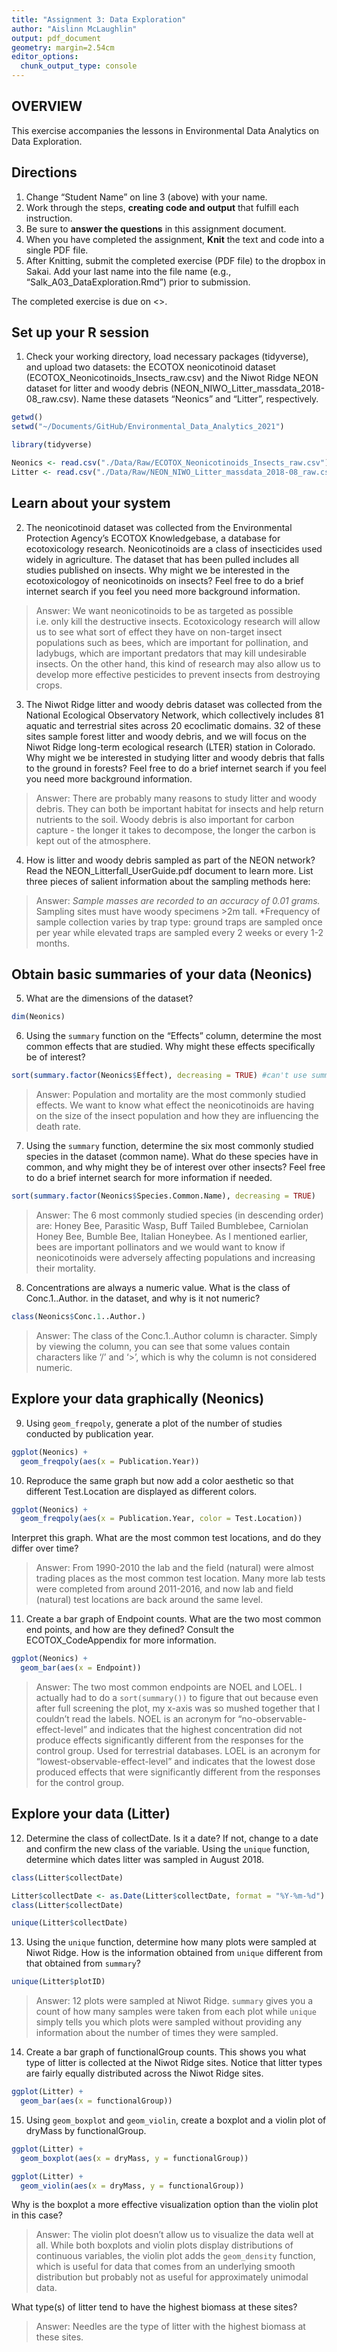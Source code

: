 ```yaml
---
title: "Assignment 3: Data Exploration"
author: "Aislinn McLaughlin"
output: pdf_document
geometry: margin=2.54cm
editor_options: 
  chunk_output_type: console
---
```


## OVERVIEW

This exercise accompanies the lessons in Environmental Data Analytics on Data Exploration. 

## Directions
1. Change "Student Name" on line 3 (above) with your name.
2. Work through the steps, **creating code and output** that fulfill each instruction.
3. Be sure to **answer the questions** in this assignment document.
4. When you have completed the assignment, **Knit** the text and code into a single PDF file.
5. After Knitting, submit the completed exercise (PDF file) to the dropbox in Sakai. Add your last name into the file name (e.g., "Salk_A03_DataExploration.Rmd") prior to submission.

The completed exercise is due on <>.


## Set up your R session

1. Check your working directory, load necessary packages (tidyverse), and upload two datasets: the ECOTOX neonicotinoid dataset (ECOTOX_Neonicotinoids_Insects_raw.csv) and the Niwot Ridge NEON dataset for litter and woody debris (NEON_NIWO_Litter_massdata_2018-08_raw.csv). Name these datasets "Neonics" and "Litter", respectively. 
```r

getwd()
setwd("~/Documents/GitHub/Environmental_Data_Analytics_2021")

library(tidyverse)

Neonics <- read.csv("./Data/Raw/ECOTOX_Neonicotinoids_Insects_raw.csv")
Litter <- read.csv("./Data/Raw/NEON_NIWO_Litter_massdata_2018-08_raw.csv")

```

## Learn about your system

2. The neonicotinoid dataset was collected from the Environmental Protection Agency's ECOTOX Knowledgebase, a database for ecotoxicology research. Neonicotinoids are a class of insecticides used widely in agriculture. The dataset that has been pulled includes all studies published on insects. Why might we be interested in the ecotoxicologoy of neonicotinoids on insects? Feel free to do a brief internet search if you feel you need more background information. 

> Answer: We want neonicotinoids to be as targeted as possible i.e. only kill the destructive insects. Ecotoxicology research will allow us to see what sort of effect they have on non-target insect populations such as bees, which are important for pollination, and ladybugs, which are important predators that may kill undesirable insects. On the other hand, this kind of research may also allow us to develop more effective pesticides to prevent insects from destroying crops.

3. The Niwot Ridge litter and woody debris dataset was collected from the National Ecological Observatory Network, which collectively includes 81 aquatic and terrestrial sites across 20 ecoclimatic domains. 32 of these sites sample forest litter and woody debris, and we will focus on the Niwot Ridge long-term ecological research (LTER) station in Colorado. Why might we be interested in studying litter and woody debris that falls to the ground in forests? Feel free to do a brief internet search if you feel you need more background information. 

> Answer: There are probably many reasons to study litter and woody debris. They can both be important habitat for insects and help return nutrients to the soil. Woody debris is also important for carbon capture - the longer it takes to decompose, the longer the carbon is kept out of the atmosphere.

4. How is litter and woody debris sampled as part of the NEON network? Read the NEON_Litterfall_UserGuide.pdf document to learn more. List three pieces of salient information about the sampling methods here: 

> Answer: 
*Sample masses are recorded to an accuracy of 0.01 grams.
*Sampling sites must have woody specimens >2m tall.
*Frequency of sample collection varies by trap type: ground traps are sampled once per year while elevated traps are sampled every 2 weeks or every 1-2 months.



## Obtain basic summaries of your data (Neonics)

5. What are the dimensions of the dataset?

```r

dim(Neonics)

```

6. Using the `summary` function on the "Effects" column, determine the most common effects that are studied. Why might these effects specifically be of interest?
```r

sort(summary.factor(Neonics$Effect), decreasing = TRUE) #can't use summary() on chr

```

> Answer: Population and mortality are the most commonly studied effects. We want to know what effect the neonicotinoids are having on the size of the insect population and how they are influencing the death rate.

7. Using the `summary` function, determine the six most commonly studied species in the dataset (common name). What do these species have in common, and why might they be of interest over other insects? Feel free to do a brief internet search for more information if needed.

```r

sort(summary.factor(Neonics$Species.Common.Name), decreasing = TRUE)

```

> Answer: The 6 most commonly studied species (in descending order) are: Honey Bee, Parasitic Wasp, Buff Tailed Bumblebee, Carniolan Honey Bee, Bumble Bee, Italian Honeybee. As I mentioned earlier, bees are important pollinators and we would want to know if neonicotinoids were adversely affecting populations and increasing their mortality.

8. Concentrations are always a numeric value. What is the class of Conc.1..Author. in the dataset, and why is it not numeric?

```r

class(Neonics$Conc.1..Author.)

```

> Answer: The class of the Conc.1..Author column is character. Simply by viewing the column, you can see that some values contain characters like '/' and '>', which is why the column is not considered numeric.



## Explore your data graphically (Neonics)

9. Using `geom_freqpoly`, generate a plot of the number of studies conducted by publication year. 
```r

ggplot(Neonics) +
  geom_freqpoly(aes(x = Publication.Year))

```

10. Reproduce the same graph but now add a color aesthetic so that different Test.Location are displayed as different colors.
```r

ggplot(Neonics) +
  geom_freqpoly(aes(x = Publication.Year, color = Test.Location))

```

Interpret this graph. What are the most common test locations, and do they differ over time?

> Answer: From 1990-2010 the lab and the field (natural) were almost trading places as the most common test location. Many more lab tests were completed from around 2011-2016, and now lab and field (natural) test locations are back around the same level.

11. Create a bar graph of Endpoint counts. What are the two most common end points, and how are they defined? Consult the ECOTOX_CodeAppendix for more information. 

```r

ggplot(Neonics) +
  geom_bar(aes(x = Endpoint))

```

> Answer: The two most common endpoints are NOEL and LOEL. I actually had to do a `sort(summary())` to figure that out because even after full screening the plot, my x-axis was so mushed together that I couldn't read the labels. NOEL is an acronym for "no-observable-effect-level" and indicates that the highest concentration did not produce effects significantly different from the responses for the control group. Used for terrestrial databases. LOEL is an acronym for "lowest-observable-effect-level" and indicates that the lowest dose produced effects that were significantly different from the responses for the control group.
>

## Explore your data (Litter)

12. Determine the class of collectDate. Is it a date? If not, change to a date and confirm the new class of the variable. Using the `unique` function, determine which dates litter was sampled in August 2018. 
```r

class(Litter$collectDate)

Litter$collectDate <- as.Date(Litter$collectDate, format = "%Y-%m-%d")
class(Litter$collectDate)

unique(Litter$collectDate)
```

13. Using the `unique` function, determine how many plots were sampled at Niwot Ridge. How is the information obtained from `unique` different from that obtained from `summary`?

```r

unique(Litter$plotID)

```

> Answer: 12 plots were sampled at Niwot Ridge. `summary` gives you a count of how many samples were taken from each plot while `unique` simply tells you which plots were sampled without providing any information about the number of times they were sampled.

14. Create a bar graph of functionalGroup counts. This shows you what type of litter is collected at the Niwot Ridge sites. Notice that litter types are fairly equally distributed across the Niwot Ridge sites.
```r

ggplot(Litter) +
  geom_bar(aes(x = functionalGroup))


```

15. Using `geom_boxplot` and `geom_violin`, create a boxplot and a violin plot of dryMass by functionalGroup. 
```r

ggplot(Litter) +
  geom_boxplot(aes(x = dryMass, y = functionalGroup))

ggplot(Litter) + 
  geom_violin(aes(x = dryMass, y = functionalGroup))

```

Why is the boxplot a more effective visualization option than the violin plot in this case?

> Answer: The violin plot doesn't allow us to visualize the data well at all. While both boxplots and violin plots display distributions of continuous variables, the violin plot adds the `geom_density` function, which is useful for data that comes from an underlying smooth distribution but probably not as useful for approximately unimodal data.

What type(s) of litter tend to have the highest biomass at these sites? 

> Answer: Needles are the type of litter with the highest biomass at these sites.